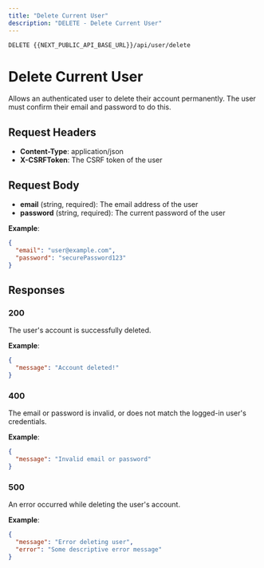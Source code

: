 ```yaml
---
title: "Delete Current User"
description: "DELETE - Delete Current User"
---
```

```
DELETE {{NEXT_PUBLIC_API_BASE_URL}}/api/user/delete
```

# Delete Current User

Allows an authenticated user to delete their account permanently.
The user must confirm their email and password to do this.

## Request Headers

- **Content-Type**: application/json  
- **X-CSRFToken**: The CSRF token of the user  

## Request Body

- **email** (string, required): The email address of the user
- **password** (string, required): The current password of the user 

**Example**:  
```json
{
  "email": "user@example.com",
  "password": "securePassword123"
}
```

## Responses

### 200
The user's account is successfully deleted.  

**Example**:  
```json
{
  "message": "Account deleted!"
}
```

### 400
The email or password is invalid, or does not match the logged-in user's credentials.  

**Example**:  
```json
{
  "message": "Invalid email or password"
}
```

### 500
An error occurred while deleting the user's account.  

**Example**:  
```json
{
  "message": "Error deleting user",
  "error": "Some descriptive error message"
}
```